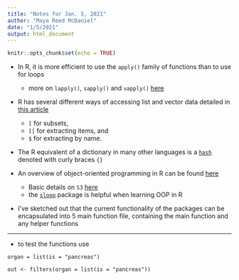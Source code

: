 ```yaml
---
title: "Notes for Jan. 5, 2021"
author: "Maya Reed McDaniel"
date: "1/5/2021"
output: html_document
---
```


```r
knitr::opts_chunk$set(echo = TRUE)
```

- In R, it is more efficient to use the `apply()` family of functions than to
use for loops
    - more on `lapply()`, `sapply()` and `vapply()` [here](https://ademos.people.uic.edu/Chapter4.html)
    
- R has several different ways of accessing list and vector data detailed in
[this article](https://rpubs.com/tomhopper/brackets)
    - `[` for subsets,
    - `[[` for extracting items, and
    - `$` for extracting by name.

- The R equivalent of a dictionary in many other languages is a 
[`hash`](https://www.rdocumentation.org/packages/hash/versions/3.0.1/topics/hash)
denoted with curly braces `{}`

- An overview of object-oriented programming in R can be found
[here](https://adv-r.hadley.nz/oo.html)
    - Basic details on `S3` [here](http://adv-r.had.co.nz/S3.html)
    - the [`sloop`](https://rdrr.io/cran/sloop/) package is helpful when
    learning OOP in R

- I've sketched out that the current functionality of the packages can be
encapsulated into 5 main function file, containing the main function and any
helper functions

---
- to test the functions use
```
organ = list(is = "pancreas")

out <- filters(organ = list(is = "pancreas"))
```
